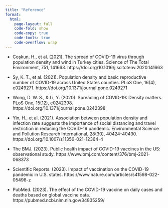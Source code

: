 ```yaml
---
title: "Reference"
format:
  html:
    page-layout: full
    code-fold: show
    code-copy: true
    code-tools: true
    code-overflow: wrap
---
```


- Coşkun, H., et al. (2021). The spread of COVID-19 virus through population density and wind in Turkey cities. Science of The Total Environment, 751, 141663. https://doi.org/10.1016/j.scitotenv.2020.141663

- Sy, K. T., et al. (2021). Population density and basic reproductive number of COVID-19 across United States counties. PLoS One, 16(4), e0249271. https://doi.org/10.1371/journal.pone.0249271

- Wong, D. W. S., & Li, Y. (2020). Spreading of COVID-19: Density matters. PLoS One, 15(12), e0242398. https://doi.org/10.1371/journal.pone.0242398

- Yin, H., et al. (2021). Association between population density and infection rate suggests the importance of social distancing and travel restriction in reducing the COVID-19 pandemic. Environmental Science and Pollution Research International, 28(30), 40424-40430. https://doi.org/10.1007/s11356-021-12364-4

- The BMJ. (2023). Public health impact of COVID-19 vaccines in the US: observational study. https://www.bmj.com/content/376/bmj-2021-068373

- Scientific Reports. (2023). Impact of vaccination on the COVID-19 pandemic in U.S. states. https://www.nature.com/articles/s41598-022-05498-z

- PubMed. (2023). The effect of the COVID-19 vaccine on daily cases and deaths based on global vaccine data. https://pubmed.ncbi.nlm.nih.gov/34835259/
